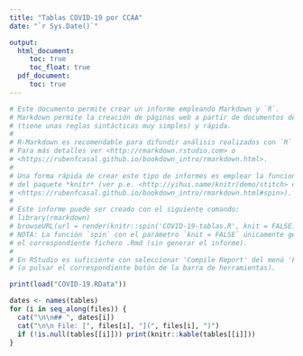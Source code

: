 ```yaml
---
title: "Tablas COVID-19 por CCAA"
date: "`r Sys.Date()`"

output:
  html_document:
     toc: true
     toc_float: true
  pdf_document: 
     toc: true
---
```


```r
# Este documento permite crear un informe empleando Markdown y `R`.
# Markdown permite la creación de páginas web a partir de documentos de texto de forma muy sencilla 
# (tiene unas reglas sintácticas muy simples) y rápida.
#
# R-Markdown es recomendable para difundir análisis realizados con `R` en distintos formatos.
# Para más detalles ver <http://rmarkdown.rstudio.com> o 
# <https://rubenfcasal.github.io/bookdown_intro/rmarkdown.html>.
#
# Una forma rápida de crear este tipo de informes es emplear la funcion *spin*
# del paquete *knitr* (ver p.e. <http://yihui.name/knitr/demo/stitch> o 
# <https://rubenfcasal.github.io/bookdown_intro/rmarkdown.html#spin>).
#
# Este informe puede ser creado con el siguiente comando:
# library(rmarkdown)
# browseURL(url = render(knitr::spin('COVID-19-tablas.R', knit = FALSE)))
# NOTA: La función `spin` con el parámetro `knit = FALSE` únicamente genera 
# el correspondiente fichero .Rmd (sin generar el informe).
#
# En RStudio es suficiente con seleccionar 'Compile Report' del menú 'File'
# (o pulsar el correspondiente botón de la barra de herramientas).

```
```r
print(load("COVID-19.RData"))

```
```r
dates <- names(tables)
for (i in seq_along(files)) {
  cat("\n\n## ", dates[i])
  cat("\n\n File: [", files[i], "](", files[i], ")")
  if (!is.null(tables[[i]])) print(knitr::kable(tables[[i]]))
}
```

